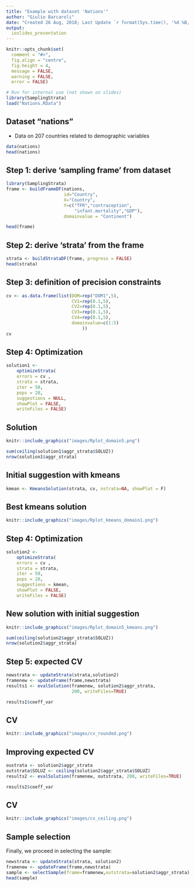 ```yaml
---
title: "Example with dataset 'Nations'"
author: "Giulio Barcaroli"
date: "Created 26 Aug, 2018; Last Update `r format(Sys.time(), '%d %B, %Y')`"
output: 
  ioslides_presentation
---
```



```r
knitr::opts_chunk$set(
  comment = "#>",
  fig.align = "centre",
  fig.height = 4,
  message = FALSE,
  warning = FALSE,
  error = FALSE)

```

```r
# Run for internal use (not shown on slides)
library(SamplingStrata)
load("Nations.RData")
```

## Dataset "nations"

- Data on 207 countries related to demographic variables


```r
data(nations)
head(nations)
```

## Step 1: derive 'sampling frame' from dataset

```r
library(SamplingStrata)
frame <- buildFrameDF(nations,
                      id="Country",
                      X="Country",
                      Y=c("TFR","contraception",
                          "infant.mortality","GDP"),
                      domainvalue = "Continent")

head(frame)
```

## Step 2: derive 'strata' from the frame

```r
strata <- buildStrataDF(frame, progress = FALSE)
head(strata)
```

## Step 3: definition of precision constraints

```r
cv <- as.data.frame(list(DOM=rep("DOM1",5),
                         CV1=rep(0.1,5),
                         CV2=rep(0.1,5),
                         CV3=rep(0.1,5),
                         CV4=rep(0.1,5),
                         domainvalue=c(1:5)
                             ))
cv
```

## Step 4: Optimization

```r
solution1 <-
	optimizeStrata(
	errors = cv , 
	strata = strata, 
	iter = 50, 
	pops = 20, 
	suggestions = NULL,
	showPlot = FALSE,
	writeFiles = FALSE)
```

## Solution

```r
knitr::include_graphics("images/Rplot_domain5.png")
```
```r
sum(ceiling(solution1$aggr_strata$SOLUZ))	
nrow(solution1$aggr_strata)	

```

## Initial suggestion with kmeans

```r
kmean <- KmeansSolution(strata, cv, nstrata=NA, showPlot = F)
```

## Best kmeans solution

```r
knitr::include_graphics("images/Rplot_kmeans_domain1.png")
```

## Step 4: Optimization

```r
solution2 <-
	optimizeStrata(
	errors = cv , 
	strata = strata, 
	iter = 50, 
	pops = 20, 
	suggestions = kmean,
	showPlot = FALSE,
	writeFiles = FALSE)
```

## New solution with initial suggestion

```r
knitr::include_graphics("images/Rplot_domain5_kmeans.png")
```
```r
sum(ceiling(solution2$aggr_strata$SOLUZ))	
nrow(solution2$aggr_strata)	
```

## Step 5: expected CV

```r
newstrata <- updateStrata(strata,solution2)
framenew <- updateFrame(frame,newstrata)
results1 <- evalSolution(framenew, solution2$aggr_strata, 
                         200, writeFiles=TRUE)
```
```r
results1$coeff_var
```

## CV

```r
knitr::include_graphics("images/cv_rounded.png")
```

## Improving expected CV

```r
oustrata <- solution2$aggr_strata
outstrata$SOLUZ <- ceiling(solution2$aggr_strata$SOLUZ)
results2 <- evalSolution(framenew, outstrata, 200, writeFiles=TRUE)
```
```r
results2$coeff_var
```

## CV

```r
knitr::include_graphics("images/cv_ceiling.png")
```

## Sample selection

Finally, we proceed in selecting the sample:

```r
newstrata <- updateStrata(strata, solution2)
framenew <- updateFrame(frame,newstrata)
sample <- selectSample(frame=framenew,outstrata=solution2$aggr_strata)
head(sample)
```

